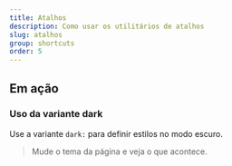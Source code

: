 ```yaml
---
title: Atalhos
description: Como usar os utilitários de atalhos
slug: atalhos
group: shortcuts
order: 5
---
```


## Em ação

### Uso da variante dark

Use a variante `dark:` para definir estilos no modo escuro.

> Mude o tema da página e veja o que acontece.
